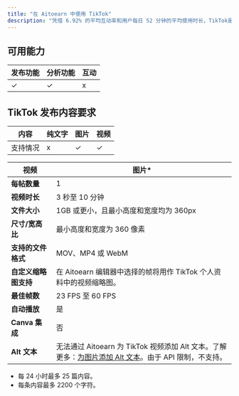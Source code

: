 ```yaml
---
title: "在 Aitoearn 中使用 TikTok"
description: "凭借 6.92% 的平均互动率和用户每日 52 分钟的平均使用时长，TikTok是一个非常强大的平台。"
---
```


<UpdatedAt />


## 可用能力

| **发布功能** | **分析功能** | **互动** |
| ------------ | ------------ | -------- |
| ✓       | ✓       |     x     |

## TikTok 发布内容要求

| 内容 | 纯文字 | 图片 | 视频 |
| --- | --- | --- | --- |
| 支持情况 | x | ✓ | ✓ |

| **视频** | **图片*** |
| -------- | --------- |
| **每帖数量** | 1 | 最多 10 |
| **视频时长** | 3 秒至 10 分钟 | 不适用 |
| **文件大小** | 1GB 或更小，且最小高度和宽度均为 360px | 最多 20MB |
| **尺寸/宽高比** | 最小高度和宽度为 360 像素 | 最大分辨率：1080 x 1920 像素或 1920 x 1080 像素 |
| **支持的文件格式** | MOV、MP4 或 WebM | JPG 和 WebP（HEIC 和 PNG 将转换为 JPG） |
| **自定义缩略图支持** | 在 Aitoearn 编辑器中选择的帧将用作 TikTok 个人资料中的视频缩略图。 | 不适用 |
| **最佳帧数** | 23 FPS 至 60 FPS | 不适用 |
| **自动播放** | 是 | 不适用 |
| **Canva 集成** | 否 | 是 |
| **Alt 文本** | 无法通过 Aitoearn 为 TikTok 视频添加 Alt 文本。了解更多：[为图片添加 Alt 文本](https://aitoearn.帮助scoutdocs.com/article/618-添加ing-alt-text-到-您的-图片s)。由于 API 限制，不支持。 |

- 每 24 小时最多 25 篇内容。
- 每条内容最多 2200 个字符。


